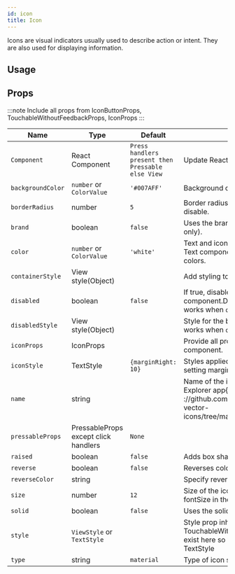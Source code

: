 ```yaml
---
id: icon
title: Icon
---
```



Icons are visual indicators usually used to describe action or intent.
They are also used for displaying information.

## Usage

<Usage />

## Props

:::note
Include all props from IconButtonProps, TouchableWithoutFeedbackProps, IconProps
:::

<div class='table-responsive'>

| Name              | Type                                 | Default                                           | Description                                                                                                                                  |
| ----------------- | ------------------------------------ | ------------------------------------------------- | -------------------------------------------------------------------------------------------------------------------------------------------- |
| `Component`       | React Component                      | `Press handlers present then Pressable else View` | Update React Native Component.                                                                                                               |
| `backgroundColor` | `number` or `ColorValue`             | `'#007AFF'`                                       | Background color of the button                                                                                                               |
| `borderRadius`    | number                               | `5`                                               | Border radius of the buttonSet to 0 to disable.                                                                                              |
| `brand`           | boolean                              | `false`                                           | Uses the brands font (FontAwesome5 only).                                                                                                    |
| `color`           | `number` or `ColorValue`             | `'white'`                                         | Text and icon colorUse iconStyle or nest a Text component if you need different colors.                                                      |
| `containerStyle`  | View style(Object)                   |                                                   | Add styling to container holding icon.                                                                                                       |
| `disabled`        | boolean                              | `false`                                           | If true, disable all interactions for this component.Disables onPress events. Only works when `onPress` has a handler.                       |
| `disabledStyle`   | View style(Object)                   |                                                   | Style for the button when disabled. Only works when `onPress` has a handler.                                                                 |
| `iconProps`       | IconProps                            |                                                   | Provide all props from react-native Icon component.                                                                                          |
| `iconStyle`       | TextStyle                            | `{marginRight: 10}`                               | Styles applied to the icon onlyGood for setting margins or a different color.                                                                |
| `name`            | string                               |                                                   | Name of the icon to showSee Icon Explorer app{@link https ://github.com/oblador/react-native-vector-icons/tree/master/Examples/IconExplorer} |
| `pressableProps`  | PressableProps except click handlers | `None`                                            |                                                                                                                                              |
| `raised`          | boolean                              | `false`                                           | Adds box shadow to button.                                                                                                                   |
| `reverse`         | boolean                              | `false`                                           | Reverses color scheme.                                                                                                                       |
| `reverseColor`    | string                               |                                                   | Specify reverse icon color.                                                                                                                  |
| `size`            | number                               | `12`                                              | Size of the icon, can also be passed as fontSize in the style object.                                                                        |
| `solid`           | boolean                              | `false`                                           | Uses the solid font.                                                                                                                         |
| `style`           | `ViewStyle` or `TextStyle`           |                                                   | Style prop inherited from TextProps and TouchableWithoutFeedbackPropertiesOnly exist here so we can have ViewStyle or TextStyle              |
| `type`            | string                               | `material`                                        | Type of icon set. [Supported sets here](#available-icon-sets).                                                                               |

</div>
